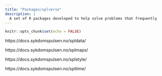 ```yaml
---
title: "Packages/splverse"
description: |
  A set of R packages developed to help solve problems that frequently occur when performing infectious disease surveillance.
---
```


```r
knitr::opts_chunk$set(echo = FALSE)
```

https://docs.sykdomspulsen.no/spldata/

https://docs.sykdomspulsen.no/splmaps/

https://docs.sykdomspulsen.no/splstyle/

https://docs.sykdomspulsen.no/spltime/
